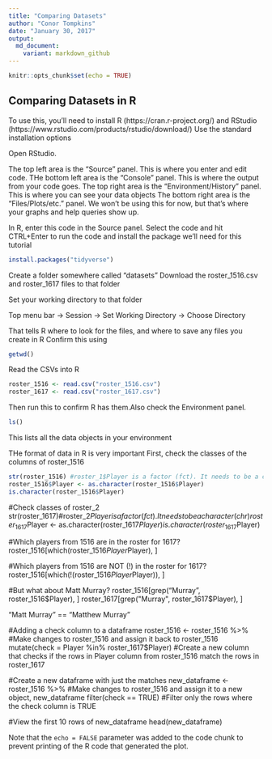 ```yaml
---
title: "Comparing Datasets"
author: "Conor Tompkins"
date: "January 30, 2017"
output:
  md_document:
    variant: markdown_github
---
```


```r
knitr::opts_chunk$set(echo = TRUE)
```

## Comparing Datasets in R

To use this, you'll need to install R (https://cran.r-project.org/) and RStudio (https://www.rstudio.com/products/rstudio/download/)
Use the standard installation options

Open RStudio.

The top left area is the "Source" panel. This is where you enter and edit code.
THe bottom left area is the "Console" panel. This is where the output from your code goes.
The top right area is the "Environment/History" panel. This is where you can see your data objects
The bottom right area is the "Files/Plots/etc." panel. We won't be using this for now, but that's where your graphs and help queries show up.




In R, enter this code in the Source panel. Select the code and hit CTRL+Enter to run the code and install the package we'll need for this tutorial
``` r
install.packages("tidyverse")
```

Create a folder somewhere called "\comparing datasets"
Download the roster_1516.csv and roster_1617 files to that folder

Set your working directory to that folder

Top menu bar -> Session -> Set Working Directory -> Choose Directory

That tells R where to look for the files, and where to save any files you create in R
Confirm this using

```r
getwd()
```

Read the CSVs into R
```r
roster_1516 <- read.csv("roster_1516.csv")
roster_1617 <- read.csv("roster_1617.csv")
```

Then run this to confirm R has them.Also check the Environment panel.
```r
ls()
```
This lists all the data objects in your environment


THe format of data in R is very important
First, check the classes of the columns of roster_1516
```r
str(roster_1516) #roster_1$Player is a factor (fct). It needs to be a character (chr)
roster_1516$Player <- as.character(roster_1516$Player)
is.character(roster_1516$Player)
```

#Check classes of roster_2
str(roster_1617)#roster_2$Player is a factor (fct). It needs to be a character (chr)
roster_1617$Player <- as.character(roster_1617$Player)
is.character(roster_1617$Player)

#Which players from 1516 are in the roster for 1617?
roster_1516[which(roster_1516$Player %in% roster_1617$Player), ]

#Which players from 1516 are NOT (!) in the roster for 1617?
roster_1516[which(!(roster_1516$Player %in% roster_1617$Player)), ]

#But what about Matt Murray?
roster_1516[grep("Murray", roster_1516$Player), ]
roster_1617[grep("Murray", roster_1617$Player), ]

"Matt Murray" == "Matthew Murray"


#Adding a check column to a dataframe
roster_1516 <- roster_1516 %>% #Make changes to roster_1516 and assign it back to roster_1516
  mutate(check = Player %in% roster_1617$Player) #Create a new column that checks if the rows in Player column from roster_1516 match the rows in roster_1617

#Create a new dataframe with just the matches
new_dataframe <- roster_1516 %>% #Make changes to roster_1516 and assign it to a new object, new_dataframe
  filter(check == TRUE) #Filter only the rows where the check column is TRUE

#View the first 10 rows of new_dataframe
head(new_dataframe)

Note that the `echo = FALSE` parameter was added to the code chunk to prevent printing of the R code that generated the plot.
